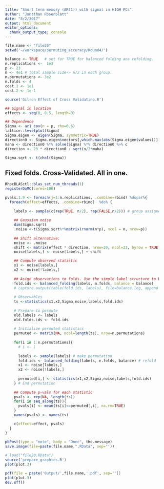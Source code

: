 ```yaml
---
title: "Short term memory (AR(1)) with signal in HIGH PCs"
author: "Jonathan Rosenblatt"
date: "8/2/2017"
output: html_document
editor_options: 
  chunk_output_type: console
---
```



```r
file.name <- "file20"
setwd('~/workspace/permuting_accuracy/Round4/')

balance <- TRUE   # set for TRUE for balanced folding ana refolding.
n.replications <-  1e3
p <- 23
n <- 4e1 # total sample size-> n/2 in each group.
n.permutations <- 3e2
n.folds <- 4
cost.1 <- 1e1
cost.2 <- 1e-1

source('Gilron Effect of Cross Validatino.R')

## Signal in location
effects <- seq(0, 0.5, length=3) 

## Dependence
Sigma <- ar1_cov(n = p, rho=0.6)
lattice::levelplot(Sigma)
Sigma.eigen <- eigen(Sigma, symmetric=TRUE)
direction0 <- Sigma.eigen$vectors[,which.max(abs(Sigma.eigen$values))] 
maha <- direction0 %*% solve(Sigma) %*% direction0 %>% c
direction <- 23 * direction0 / sqrt(n/2*maha)

Sigma.sqrt <- t(chol(Sigma))
```


## Fixed folds. Cross-Validated. All in one.
```r
RhpcBLASctl::blas_set_num_threads(1)
registerDoMC(cores=100)
```


```r
pvals.1.9 <- foreach(j=1:n.replications, .combine=rbind) %dopar%{
  foreach(effect=effects, .combine=rbind)  %do% {
    
    labels <- sample(c(rep(TRUE, n/2), rep(FALSE,n/2))) # group assignemt labels
    
    ## Gaussian noise
    dim(Sigma.sqrt)
    .noise <-t(Sigma.sqrt%*%matrix(rnorm(n*p), ncol = n, nrow=p))
    
    ## Shift alternative:
    noise <- .noise
    shift <- matrix(effect * direction, nrow=20, ncol=23, byrow = TRUE)
    noise[labels,] <- noise[labels,] + shift

    ## Compute observed statistic
    x1 <- noise[labels,]
    x2 <- noise[!labels,]
    
    ## Asign observations to folds. Use the simple label structure to balance folds.
    fold.ids <- balanced_folding(labels, n.folds, balance = balance)
    # capture.output(table(fold.ids, labels), file=balance.log, append = TRUE)
    
    # Observables 
    ts <-statistics(x1,x2,Sigma,noise,labels,fold.ids)
    
    # Prepare to permute
    old.labels <- labels
    old.folds.ids <- fold.ids
    
    # Initialize permuted statistics
    permuted <- matrix(NA, ncol=length(ts), nrow=n.permutations)
    
    for(i in 1:n.permutations){
      # i <- 1
      
      labels <- sample(labels) # make permutation
      fold.ids <- balanced_folding(labels, n.folds, balance) # refold
      x1 <- noise[labels,]
      x2 <- noise[!labels,]
      
      permuted[i,] <- statistics(x1,x2,Sigma,noise,labels,fold.ids)
    } # End permutation
    
    ## Compute p-vals for each statistic
    pvals <- rep(NA, length(ts))
    for(i in seq_along(ts)){
      pvals[i] <- mean(ts[i]<=permuted[,i], na.rm=TRUE)
    }
    names(pvals) <- names(ts)

    c(effect=effect, pvals) 
  }
} 
  
pbPost(type = "note", body = "Done", the.message)
save.image(file=paste(file.name,".RData", sep=''))
```



```r
# load("file20.RData")
source('prepare_graphics.R')
plot(plot.3)
```


```r
pdf(file = paste('Output/',file.name,'.pdf', sep=''))
plot(plot.3)
dev.off()
```


